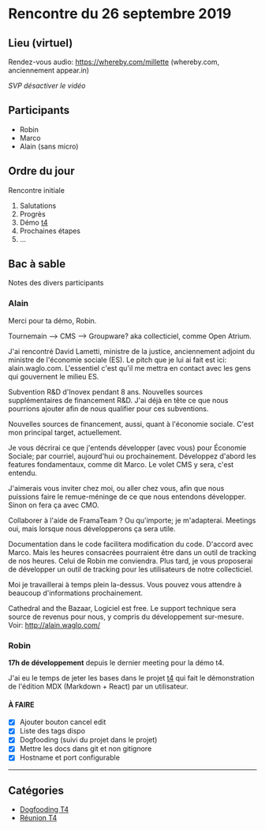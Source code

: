 # Rencontre du 26 septembre 2019

## Lieu (virtuel)

Rendez-vous audio: <https://whereby.com/millette> (whereby.com, anciennement appear.in)

_SVP désactiver le vidéo_

## Participants

- Robin
- Marco
- Alain (sans micro)

## Ordre du jour

Rencontre initiale

1. Salutations
1. Progrès
1. Démo [t4](https://github.com/millette/t4)
1. Prochaines étapes
1. ...

## Bac à sable

Notes des divers participants

### Alain

Merci pour ta démo, Robin.

Tournemain --> CMS --> Groupware? aka collecticiel, comme Open Atrium.

J'ai rencontré David Lametti, ministre de la justice, anciennement adjoint du ministre de l'économie sociale (ES). Le pitch que je lui ai fait est ici: alain.waglo.com. L'essentiel c'est qu'il me mettra en contact avec les gens qui gouvernent le milieu ES.

Subvention R&D d'Inovex pendant 8 ans. Nouvelles sources supplémentaires de financement R&D. J'ai déjà en tête ce que nous pourrions ajouter afin de nous qualifier pour ces subventions.

Nouvelles sources de financement, aussi, quant à l'économie sociale. C'est mon principal target, actuellement.

Je vous décrirai ce que j'entends développer (avec vous) pour Économie Sociale; par courriel, aujourd'hui ou prochainement. Développez d'abord les features fondamentaux, comme dit Marco. Le volet CMS y sera, c'est entendu.

J'aimerais vous inviter chez moi, ou aller chez vous, afin que nous puissions faire le remue-méninge de ce que nous entendons développer. Sinon on fera ça avec CMO.

Collaborer à l'aide de FramaTeam ? Ou qu'importe; je m'adapterai. Meetings oui, mais lorsque nous développerons ça sera utile.

Documentation dans le code facilitera modification du code. D'accord avec Marco. Mais les heures consacrées pourraient être dans un outil de tracking de nos heures. Celui de Robin me conviendra. Plus tard, je vous proposerai de développer un outil de tracking pour les utilisateurs de notre collecticiel.

Moi je travaillerai à temps plein la-dessus. Vous pouvez vous attendre à beaucoup d'informations prochainement.

Cathedral and the Bazaar, Logiciel est free. Le support technique sera source de revenus pour nous, y compris du développement sur-mesure. Voir: <http://alain.waglo.com/>

### Robin

**17h de développement** depuis le dernier meeting pour la démo t4.

J'ai eu le temps de jeter les bases dans le projet [t4](https://github.com/millette/t4) qui fait le démonstration de l'édition MDX (Markdown + React) par un utilisateur.

#### À FAIRE

- [x] Ajouter bouton cancel edit
- [x] Liste des tags dispo
- [x] Dogfooding (suivi du projet dans le projet)
- [x] Mettre les docs dans git et non gitignore
- [x] Hostname et port configurable

<hr />

## Catégories

- [Dogfooding T4](/custom/df-t4)
- [Réunion T4](/custom/meeting-t4)
